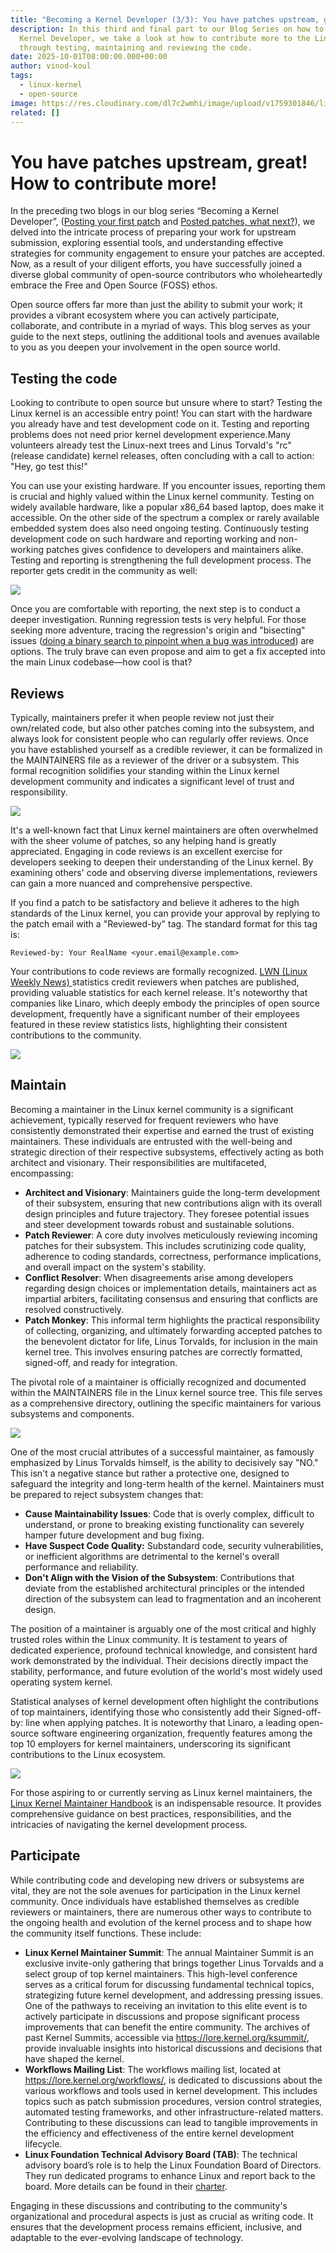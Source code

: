 ```yaml
---
title: "Becoming a Kernel Developer (3/3): You have patches upstream, great! How to contribute more!"
description: In this third and final part to our Blog Series on how to become a
  Kernel Developer, we take a look at how to contribute more to the Linux kernel
  through testing, maintaining and reviewing the code.
date: 2025-10-01T08:00:00.000+00:00
author: vinod-koul
tags:
  - linux-kernel
  - open-source
image: https://res.cloudinary.com/dl7c2wmhi/image/upload/v1759301846/linaro-website/images/blog/3ef621b3-3efe-400d-a29a-941810aefae4_f7hkoy.jpg
related: []
---
```


# You have patches upstream, great! How to contribute more!

In the preceding two blogs in our blog series “Becoming a Kernel Developer”, ([Posting your first patch](https://www.linaro.org/blog/becoming-a-kernel-developer-part1-posting-your-first-patch/) and [Posted patches, what next?](https://www.linaro.org/blog/blog-2-posted-patches-what-next/)), we delved into the intricate process of preparing your work for upstream submission, exploring essential tools, and understanding effective strategies for community engagement to ensure your patches are accepted. Now, as a result of your diligent efforts, you have successfully joined a diverse global community of open-source contributors who wholeheartedly embrace the Free and Open Source (FOSS) ethos.

Open source offers far more than just the ability to submit your work; it provides a vibrant ecosystem where you can actively participate, collaborate, and contribute in a myriad of ways. This blog serves as your guide to the next steps, outlining the additional tools and avenues available to you as you deepen your involvement in the open source world.

## Testing the code

Looking to contribute to open source but unsure where to start? Testing the Linux kernel is an accessible entry point! You can start with the hardware you already have and test development code on it. Testing and reporting problems does not need prior kernel development experience.Many volunteers already test the Linux-next trees and Linus Torvald's "rc" (release candidate) kernel releases, often concluding with a call to action: "Hey, go test this!"

You can use your existing hardware. If you encounter issues, reporting them is crucial and highly valued within the Linux kernel community. Testing on widely available hardware, like a popular x86_64 based laptop, does make it accessible. On the other side of the spectrum a complex or rarely available embedded system does also need ongoing testing. Continuously testing development code on such hardware and reporting working and non-working patches gives confidence to developers and maintainers alike. Testing and reporting is strengthening the full development process. The reporter gets credit in the community as well:

![](https://res.cloudinary.com/dl7c2wmhi/image/upload/v1759303009/linaro-website/images/blog/image2_uxnbbh.png)

Once you are comfortable with reporting, the next step is to conduct a deeper investigation. Running regression tests is very helpful. For those seeking more adventure, tracing the regression's origin and "bisecting" issues ([doing a binary search to pinpoint when a bug was introduced](https://git-scm.com/book/en/v2/Git-Tools-Debugging-with-Git#_binary_search)) are options. The truly brave can even propose and aim to get a fix accepted into the main Linux codebase—how cool is that?

## Reviews

Typically, maintainers prefer it when people review not just their own/related code, but also other patches coming into the subsystem, and always look for consistent people who can regularly offer reviews. Once you have established yourself as a credible reviewer, it can be formalized in the MAINTAINERS file as a reviewer of the driver or a subsystem. This formal recognition solidifies your standing within the Linux kernel development community and indicates a significant level of trust and responsibility.

![](https://res.cloudinary.com/dl7c2wmhi/image/upload/v1759303012/linaro-website/images/blog/image1_otb6i9.png)

It's a well-known fact that Linux kernel maintainers are often overwhelmed with the sheer volume of patches, so any helping hand is greatly appreciated. Engaging in code reviews is an excellent exercise for developers seeking to deepen their understanding of the Linux kernel. By examining others' code and observing diverse implementations, reviewers can gain a more nuanced and comprehensive perspective.

If you find a patch to be satisfactory and believe it adheres to the high standards of the Linux kernel, you can provide your approval by replying to the patch email with a "Reviewed-by" tag. The standard format for this tag is:

`Reviewed-by: Your RealName <your.email@example.com>`

Your contributions to code reviews are formally recognized. [LWN (Linux Weekly News) ](https://lwn.net/)statistics credit reviewers when patches are published, providing valuable statistics for each kernel release. It's noteworthy that companies like Linaro, which deeply embody the principles of open source development, frequently have a significant number of their employees featured in these review statistics lists, highlighting their consistent contributions to the community.

![](https://res.cloudinary.com/dl7c2wmhi/image/upload/v1759326507/linaro-website/images/blog/image4-2_esv5pt.png)

## Maintain

Becoming a maintainer in the Linux kernel community is a significant achievement, typically reserved for frequent reviewers who have consistently demonstrated their expertise and earned the trust of existing maintainers. These individuals are entrusted with the well-being and strategic direction of their respective subsystems, effectively acting as both architect and visionary. Their responsibilities are multifaceted, encompassing:

- **Architect and Visionary**: Maintainers guide the long-term development of their subsystem, ensuring that new contributions align with its overall design principles and future trajectory. They foresee potential issues and steer development towards robust and sustainable solutions.
- **Patch Reviewer**: A core duty involves meticulously reviewing incoming patches for their subsystem. This includes scrutinizing code quality, adherence to coding standards, correctness, performance implications, and overall impact on the system's stability.
- **Conflict Resolver**: When disagreements arise among developers regarding design choices or implementation details, maintainers act as impartial arbiters, facilitating consensus and ensuring that conflicts are resolved constructively.
- **Patch Monkey**: This informal term highlights the practical responsibility of collecting, organizing, and ultimately forwarding accepted patches to the benevolent dictator for life, Linus Torvalds, for inclusion in the main kernel tree. This involves ensuring patches are correctly formatted, signed-off, and ready for integration.

The pivotal role of a maintainer is officially recognized and documented within the MAINTAINERS file in the Linux kernel source tree. This file serves as a comprehensive directory, outlining the specific maintainers for various subsystems and components.

![](https://res.cloudinary.com/dl7c2wmhi/image/upload/v1759303015/linaro-website/images/blog/image3_mmqprq.png)

One of the most crucial attributes of a successful maintainer, as famously emphasized by Linus Torvalds himself, is the ability to decisively say "NO." This isn't a negative stance but rather a protective one, designed to safeguard the integrity and long-term health of the kernel. Maintainers must be prepared to reject subsystem changes that:

- **Cause Maintainability Issues**: Code that is overly complex, difficult to understand, or prone to breaking existing functionality can severely hamper future development and bug fixing.
- **Have Suspect Code Quality:** Substandard code, security vulnerabilities, or inefficient algorithms are detrimental to the kernel's overall performance and reliability.
- **Don't Align with the Vision of the Subsystem**: Contributions that deviate from the established architectural principles or the intended direction of the subsystem can lead to fragmentation and an incoherent design.

The position of a maintainer is arguably one of the most critical and highly trusted roles within the Linux community. It is testament to years of dedicated experience, profound technical knowledge, and consistent hard work demonstrated by the individual. Their decisions directly impact the stability, performance, and future evolution of the world's most widely used operating system kernel.

Statistical analyses of kernel development often highlight the contributions of top maintainers, identifying those who consistently add their Signed-off-by: line when applying patches. It is noteworthy that Linaro, a leading open-source software engineering organization, frequently features among the top 10 employers for kernel maintainers, underscoring its significant contributions to the Linux ecosystem.

![](https://res.cloudinary.com/dl7c2wmhi/image/upload/v1759303018/linaro-website/images/blog/image5_lcmp2u.png)

For those aspiring to or currently serving as Linux kernel maintainers, the [Linux Kernel Maintainer Handbook](https://www.kernel.org/doc/html/latest/maintainer/index.html) is an indispensable resource. It provides comprehensive guidance on best practices, responsibilities, and the intricacies of navigating the kernel development process.

## Participate

While contributing code and developing new drivers or subsystems are vital, they are not the sole avenues for participation in the Linux kernel community. Once individuals have established themselves as credible reviewers or maintainers, there are numerous other ways to contribute to the ongoing health and evolution of the kernel process and to shape how the community itself functions. These include:

- **Linux Kernel Maintainer Summit**: The annual Maintainer Summit is an exclusive invite-only gathering that brings together Linus Torvalds and a select group of top kernel maintainers. This high-level conference serves as a critical forum for discussing fundamental technical topics, strategizing future kernel development, and addressing pressing issues. One of the pathways to receiving an invitation to this elite event is to actively participate in discussions and propose significant process improvements that can benefit the entire community. The archives of past Kernel Summits, accessible via https://lore.kernel.org/ksummit/, provide invaluable insights into historical discussions and decisions that have shaped the kernel.
- **Workflows Mailing List**: The workflows mailing list, located at https://lore.kernel.org/workflows/, is dedicated to discussions about the various workflows and tools used in kernel development. This includes topics such as patch submission procedures, version control strategies, automated testing frameworks, and other infrastructure-related matters. Contributing to these discussions can lead to tangible improvements in the efficiency and effectiveness of the entire kernel development lifecycle.
- **Linux Foundation Technical Advisory Board (TAB)**: The technical advisory board’s role is to help the Linux Foundation Board of Directors. They run dedicated programs to enhance Linux and report back to the board. More details can be found in their [charter](https://git.kernel.org/pub/scm/docs/tab/tab.git/tree/documents/charter.md).

Engaging in these discussions and contributing to the community's organizational and procedural aspects is just as crucial as writing code. It ensures that the development process remains efficient, inclusive, and adaptable to the ever-evolving landscape of technology.
